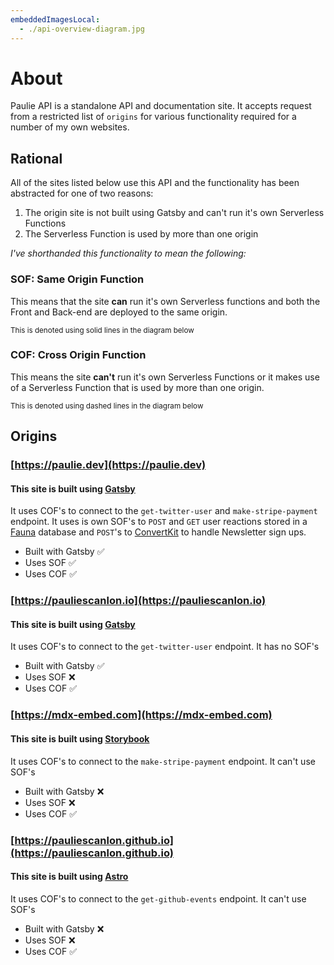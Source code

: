 ```yaml
---
embeddedImagesLocal:
  - ./api-overview-diagram.jpg
---
```



# About

Paulie API is a standalone API and documentation site. It accepts request from a restricted list of `origins` for various functionality required for a number of my own websites.

<Divider />

## Rational

All of the sites listed below use this API and the functionality has been abstracted for one of two reasons:

1. The origin site is not built using Gatsby and can't run it's own Serverless Functions
2. The Serverless Function is used by more than one origin

_I've shorthanded this functionality to mean the following:_

### SOF: Same Origin Function

This means that the site **can** run it's own Serverless functions and both the Front and Back-end are deployed to the same origin.

<small>This is denoted using solid lines in the diagram below</small>

### COF: Cross Origin Function

This means the site **can't** run it's own Serverless Functions or it makes use of a Serverless Function that is used by more than one origin.

<small>This is denoted using dashed lines in the diagram below</small>

<GatsbyImage
  image={getImage(props.localImages[0])}
  alt="API overview diagram"
/>

## Origins

### [https://paulie.dev](https://paulie.dev)

#### This site is built using [Gatsby](https://www.gatsbyjs.com)

It uses COF's to connect to the `get-twitter-user` and `make-stripe-payment` endpoint.
It uses is own SOF's to `POST` and `GET` user reactions stored in a [Fauna](https://fauna.com/) database and `POST`'s to [ConvertKit](https://convertkit.com/) to handle Newsletter sign ups.

- Built with Gatsby ✅
- Uses SOF ✅
- Uses COF ✅

### [https://pauliescanlon.io](https://pauliescanlon.io)

#### This site is built using [Gatsby](https://www.gatsbyjs.com)

It uses COF's to connect to the `get-twitter-user` endpoint.
It has no SOF's

- Built with Gatsby ✅
- Uses SOF ❌
- Uses COF ✅

### [https://mdx-embed.com](https://mdx-embed.com)

#### This site is built using [Storybook](https://storybook.js.org)

It uses COF's to connect to the `make-stripe-payment` endpoint. It can't use SOF's

- Built with Gatsby ❌
- Uses SOF ❌
- Uses COF ✅

### [https://pauliescanlon.github.io](https://pauliescanlon.github.io)

#### This site is built using [Astro](https://astro.build/)

It uses COF's to connect to the `get-github-events` endpoint. It can't use SOF's

- Built with Gatsby ❌
- Uses SOF ❌
- Uses COF ✅
